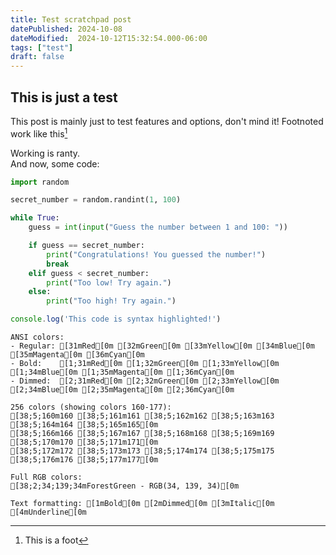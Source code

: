 ```yaml
---
title: Test scratchpad post
datePublished: 2024-10-08
dateModified:  2024-10-12T15:32:54.000-06:00
tags: ["test"]
draft: false
---
```


## This is just a test

This post is mainly just to test features and options, don't mind it!
Footnoted work like this[^1]

[^1]: This is a foot

Working is ranty.  
And now, some code:

```python title="pythonesco.py" showLineNumbers
import random

secret_number = random.randint(1, 100)

while True:
    guess = int(input("Guess the number between 1 and 100: "))

    if guess == secret_number:
        print("Congratulations! You guessed the number!")
        break
    elif guess < secret_number:
        print("Too low! Try again.")
    else:
        print("Too high! Try again.")

```

```js title="my-test-file.js" showLineNumbers
console.log('This code is syntax highlighted!')
```

```ansi
ANSI colors:
- Regular: [31mRed[0m [32mGreen[0m [33mYellow[0m [34mBlue[0m [35mMagenta[0m [36mCyan[0m
- Bold:    [1;31mRed[0m [1;32mGreen[0m [1;33mYellow[0m [1;34mBlue[0m [1;35mMagenta[0m [1;36mCyan[0m
- Dimmed:  [2;31mRed[0m [2;32mGreen[0m [2;33mYellow[0m [2;34mBlue[0m [2;35mMagenta[0m [2;36mCyan[0m

256 colors (showing colors 160-177):
[38;5;160m160 [38;5;161m161 [38;5;162m162 [38;5;163m163 [38;5;164m164 [38;5;165m165[0m
[38;5;166m166 [38;5;167m167 [38;5;168m168 [38;5;169m169 [38;5;170m170 [38;5;171m171[0m
[38;5;172m172 [38;5;173m173 [38;5;174m174 [38;5;175m175 [38;5;176m176 [38;5;177m177[0m

Full RGB colors:
[38;2;34;139;34mForestGreen - RGB(34, 139, 34)[0m

Text formatting: [1mBold[0m [2mDimmed[0m [3mItalic[0m [4mUnderline[0m
```